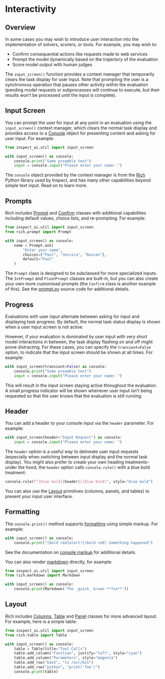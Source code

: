 # Interactivity {#sec-interactivity}

## Overview

In some cases you may wish to introduce user interaction into the implementation of solvers, scorers, or tools. For example, you may wish to:

-   Confirm consequential actions like requests made to web services
-   Prompt the model dynamically based on the trajectory of the evaluation
-   Score model output with human judges

The `input_screen()` function provides a context manager that temporarily clears the task display for user input. Note that prompting the user is a synchronous operation that pauses other activity within the evaluation (pending model requests or subprocesses will continue to execute, but their results won't be processed until the input is complete).

## Input Screen

You can prompt the user for input at any point in an evaluation using the `input_screen()` context manager, which clears the normal task display and provides access to a [Console](https://rich.readthedocs.io/en/stable/console.html) object for presenting content and asking for user input. For example:

``` python
from inspect_ai.util import input_screen

with input_screen() as console:
    console.print("Some preamble text")
    input = console.input("Please enter your name: ")
```

The `console` object provided by the context manager is from the [Rich](https://rich.readthedocs.io/) Python library used by Inspect, and has many other capabilities beyond simple text input. Read on to learn more.

## Prompts

Rich includes [Prompt](https://rich.readthedocs.io/en/stable/prompt.html) and [Confirm](https://rich.readthedocs.io/en/stable/reference/prompt.html#rich.prompt.Confirm) classes with additional capabilities including default values, choice lists, and re-prompting. For example:

``` python
from inspect_ai.util import input_screen
from rich.prompt import Prompt

with input_screen() as console:
    name = Prompt.ask(
        "Enter your name", 
        choices=["Paul", "Jessica", "Duncan"], 
        default="Paul"
    )
```

The `Prompt` class is designed to be subclassed for more specialized inputs. The `IntPrompt` and `FloatPrompt` classes are built-in, but you can also create your own more customised prompts (the `Confirm` class is another example of this). See the [prompt.py](https://github.com/Textualize/rich/blob/master/rich/prompt.py) source code for additional details.

## Progress

Evaluations with user input alternate between asking for input and displaying task progress. By default, the normal task status display is shown when a user input screen is not active.

However, if your evaluation is dominated by user input with very short model interactions in between, the task display flashing on and off might prove distracting. For these cases, you can specify the `transient=False` option, to indicate that the input screen should be shown at all times. For example:

``` python
with input_screen(transient=False) as console:
    console.print("Some preamble text")
    input = console.input("Please enter your name: ")
```

This will result in the input screen staying active throughout the evaluation. A small progress indicator will be shown whenever user input isn't being requested so that the user knows that the evaluation is still running.

## Header

You can add a header to your console input via the `header` parameter. For example:

``` python
with input_screen(header="Input Request") as console:
    input = console.input("Please enter your name: ")
```

The `header` option is a useful way to delineate user input requests (especially when switching between input display and the normal task display). You might also prefer to create your own heading treatments--under the hood, the `header` option calls `console.rule()` with a blue bold treatment:

``` python
console.rule(f"[blue bold]{header}[/blue bold]", style="blue bold")
```

You can also use the [Layout](#sec-layout) primitives (columns, panels, and tables) to present your input user interface.

## Formatting

The `console.print()` method supports [formatting]((https://rich.readthedocs.io/en/stable/console.html)) using simple markup. For example:

``` python
with input_screen() as console:
    console.print("[bold red]alert![/bold red] Something happened")
```

See the documentation on [console markup](https://rich.readthedocs.io/en/stable/markup.html) for additional details.

You can also render [markdown](https://rich.readthedocs.io/en/stable/markdown.html) directly, for example:

``` python
from inspect_ai.util import input_screen
from rich.markdown import Markdown

with input_screen() as console:
    console.print(Markdown('The _quick_ brown **fox**'))
```

## Layout {#sec-layout}

Rich includes [Columns](https://rich.readthedocs.io/en/stable/columns.html), [Table](https://rich.readthedocs.io/en/stable/tables.html) and [Panel](https://rich.readthedocs.io/en/stable/panel.html) classes for more advanced layout. For example, here is a simple table:

``` python
from inspect_ai.util import input_screen
from rich.table import Table

with input_screen() as console:
    table = Table(title="Tool Calls")
    table.add_column("Function", justify="left", style="cyan")
    table.add_column("Parameters", style="magenta")
    table.add_row("bash", "ls /usr/bin")
    table.add_row("python", "print('foo')")
    console.print(table)
```